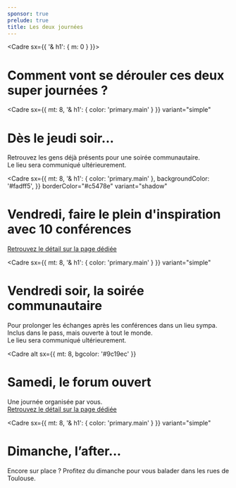 ```yaml
---
sponsor: true
prelude: true
title: Les deux journées
---
```



  <Cadre sx={{ '& h1': { m: 0 } }}>

# Comment vont se dérouler ces deux super journées ?

  </Cadre>

  <Cadre
    sx={{ mt: 8, '& h1': { color: 'primary.main' } }}
    variant="simple"
  >

# Dès le jeudi soir...

Retrouvez les gens déjà présents pour une soirée communautaire.  
Le lieu sera communiqué ultérieurement.

  </Cadre>

  <Cadre
    sx={{
      mt: 8,
      '& h1': { color: 'primary.main' },
      backgroundColor: '#fadff5',
    }}
    borderColor="#c5478e"
    variant="shadow"
  >

# Vendredi, faire le plein d'inspiration avec 10 conférences

[Retrouvez le détail sur la page dédiée](../#vendredi)

  </Cadre>

  <Cadre
    sx={{ mt: 8, '& h1': { color: 'primary.main' } }}
    variant="simple"
  >

# Vendredi soir,  la soirée communautaire

Pour prolonger les échanges après les conférences dans un lieu sympa. Inclus
dans le pass, mais ouverte à tout le monde.  
Le lieu sera communiqué ultérieurement.

  </Cadre>

  <Cadre
    alt
    sx={{ mt: 8, bgcolor: '#9c19ec' }}
  >

# Samedi, le forum ouvert

Une journée organisée par vous.  
[Retrouvez le détail sur la page dédiée](../#samedi)

  </Cadre>

  <Cadre
    sx={{ mt: 8, '& h1': { color: 'primary.main' } }}
    variant="simple"
  >

# Dimanche, l’after...

Encore sur place ? Profitez du dimanche pour vous balader dans les rues de Toulouse.

  </Cadre>

